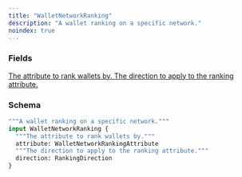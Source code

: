 ```yaml
---
title: "WalletNetworkRanking"
description: "A wallet ranking on a specific network."
noindex: true
---
```


### Fields

<a href="/api-reference/types/walletnetworkrankingattribute">
  <ResponseField name="attribute" type="WalletNetworkRankingAttribute">
    The attribute to rank wallets by.
  </ResponseField>
</a>

<a href="/api-reference/types/rankingdirection">
  <ResponseField name="direction" type="RankingDirection">
    The direction to apply to the ranking attribute.
  </ResponseField>
</a>

### Schema


```graphql 
"""A wallet ranking on a specific network."""
input WalletNetworkRanking {
  """The attribute to rank wallets by."""
  attribute: WalletNetworkRankingAttribute
  """The direction to apply to the ranking attribute."""
  direction: RankingDirection
}
```
